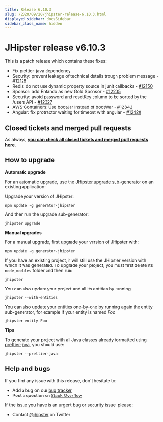 ```yaml
---
title: Release 6.10.3
slug: /2020/09/20/jhipster-release-6.10.3.html
displayed_sidebar: docsSidebar
sidebar_class_name: hidden
---
```


JHipster release v6.10.3
==================

This is a patch release which contains these fixes:
- Fix prettier-java dependency
- Security: prevent leakage of technical details trough problem message - [#12128](https://github.com/jhipster/generator-jhipster/pull/12128)
- Redis: do not use dynamic property source in junit callbacks - [#12150](https://github.com/jhipster/generator-jhipster/pull/12150)
- Sponsor: add Entando as new Gold Sponsor - [#12205](https://github.com/jhipster/generator-jhipster/pull/12205)
- Security: avoid password and resetKey column to be sorted by the /users API - [#12327](https://github.com/jhipster/generator-jhipster/pull/12327)
- AWS-Containers: Use bootJar instead of bootWar - [#12342](https://github.com/jhipster/generator-jhipster/pull/12342)
- Angular: fix protractor waiting for timeout with angular - [#12420](https://github.com/jhipster/generator-jhipster/pull/12420)


Closed tickets and merged pull requests
------------
As always, __[you can check all closed tickets and merged pull requests here](https://github.com/jhipster/generator-jhipster/issues?q=milestone%3A6.10.3+is%3Aclosed)__.

How to upgrade
------------

**Automatic upgrade**

For an automatic upgrade, use the [JHipster upgrade sub-generator](/upgrading-an-application/) on an existing application:

Upgrade your version of JHipster:

```
npm update -g generator-jhipster
```

And then run the upgrade sub-generator:

```
jhipster upgrade
```

**Manual upgrades**

For a manual upgrade, first upgrade your version of JHipster with:

```
npm update -g generator-jhipster
```

If you have an existing project, it will still use the JHipster version with which it was generated.
To upgrade your project, you must first delete its `node_modules` folder and then run:

```
jhipster
```

You can also update your project and all its entities by running

```
jhipster --with-entities
```

You can also update your entities one-by-one by running again the entity sub-generator, for example if your entity is named _Foo_

```
jhipster entity Foo
```

**Tips**

To generate your project with all Java classes already formatted using [prettier-java](https://github.com/jhipster/prettier-java), you should use:

```
jhipster --prettier-java
```

Help and bugs
--------------

If you find any issue with this release, don't hesitate to:

- Add a bug on our [bug tracker](https://github.com/jhipster/generator-jhipster/issues?state=open)
- Post a question on [Stack Overflow](http://stackoverflow.com/tags/jhipster/info)

If the issue you have is an urgent bug or security issue, please:

- Contact [@jhipster](https://twitter.com/jhipster) on Twitter
